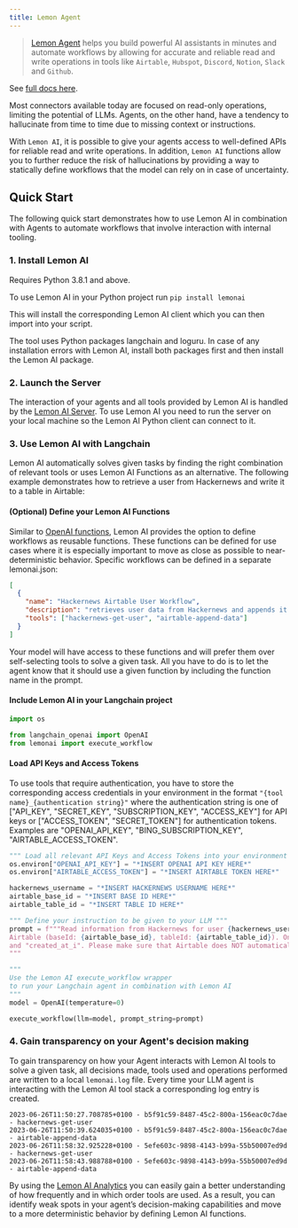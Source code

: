 ```yaml
---
title: Lemon Agent
---
```


>[Lemon Agent](https://github.com/felixbrock/lemon-agent) helps you build powerful AI assistants in minutes and automate workflows by allowing for accurate and reliable read and write operations in tools like `Airtable`, `Hubspot`, `Discord`, `Notion`, `Slack` and `Github`.

See [full docs here](https://github.com/felixbrock/lemonai-py-client).

Most connectors available today are focused on read-only operations, limiting the potential of LLMs. Agents, on the other hand, have a tendency to hallucinate from time to time due to missing context or instructions.

With `Lemon AI`, it is possible to give your agents access to well-defined APIs for reliable read and write operations. In addition, `Lemon AI` functions allow you to further reduce the risk of hallucinations by providing a way to statically define workflows that the model can rely on in case of uncertainty.

## Quick Start

The following quick start demonstrates how to use Lemon AI in combination with Agents to automate workflows that involve interaction with internal tooling.

### 1. Install Lemon AI

Requires Python 3.8.1 and above.

To use Lemon AI in your Python project run `pip install lemonai`

This will install the corresponding Lemon AI client which you can then import into your script.

The tool uses Python packages langchain and loguru. In case of any installation errors with Lemon AI, install both packages first and then install the Lemon AI package.

### 2. Launch the Server

The interaction of your agents and all tools provided by Lemon AI is handled by the [Lemon AI Server](https://github.com/felixbrock/lemonai-server). To use Lemon AI you need to run the server on your local machine so the Lemon AI Python client can connect to it.

### 3. Use Lemon AI with Langchain

Lemon AI automatically solves given tasks by finding the right combination of relevant tools or uses Lemon AI Functions as an alternative. The following example demonstrates how to retrieve a user from Hackernews and write it to a table in Airtable:

#### (Optional) Define your Lemon AI Functions

Similar to [OpenAI functions](https://openai.com/blog/function-calling-and-other-api-updates), Lemon AI provides the option to define workflows as reusable functions. These functions can be defined for use cases where it is especially important to move as close as possible to near-deterministic behavior. Specific workflows can be defined in a separate lemonai.json:

```json
[
  {
    "name": "Hackernews Airtable User Workflow",
    "description": "retrieves user data from Hackernews and appends it to a table in Airtable",
    "tools": ["hackernews-get-user", "airtable-append-data"]
  }
]
```

Your model will have access to these functions and will prefer them over self-selecting tools to solve a given task. All you have to do is to let the agent know that it should use a given function by including the function name in the prompt.

#### Include Lemon AI in your Langchain project

```python
import os

from langchain_openai import OpenAI
from lemonai import execute_workflow
```

#### Load API Keys and Access Tokens

To use tools that require authentication, you have to store the corresponding access credentials in your environment in the format `"{tool name}_{authentication string}"` where the authentication string is one of ["API_KEY", "SECRET_KEY", "SUBSCRIPTION_KEY", "ACCESS_KEY"] for API keys or ["ACCESS_TOKEN", "SECRET_TOKEN"] for authentication tokens. Examples are "OPENAI_API_KEY", "BING_SUBSCRIPTION_KEY", "AIRTABLE_ACCESS_TOKEN".

```python
""" Load all relevant API Keys and Access Tokens into your environment variables """
os.environ["OPENAI_API_KEY"] = "*INSERT OPENAI API KEY HERE*"
os.environ["AIRTABLE_ACCESS_TOKEN"] = "*INSERT AIRTABLE TOKEN HERE*"
```

```python
hackernews_username = "*INSERT HACKERNEWS USERNAME HERE*"
airtable_base_id = "*INSERT BASE ID HERE*"
airtable_table_id = "*INSERT TABLE ID HERE*"

""" Define your instruction to be given to your LLM """
prompt = f"""Read information from Hackernews for user {hackernews_username} and then write the results to
Airtable (baseId: {airtable_base_id}, tableId: {airtable_table_id}). Only write the fields "username", "karma"
and "created_at_i". Please make sure that Airtable does NOT automatically convert the field types.
"""

"""
Use the Lemon AI execute_workflow wrapper
to run your Langchain agent in combination with Lemon AI
"""
model = OpenAI(temperature=0)

execute_workflow(llm=model, prompt_string=prompt)
```

### 4. Gain transparency on your Agent's decision making

To gain transparency on how your Agent interacts with Lemon AI tools to solve a given task, all decisions made, tools used and operations performed are written to a local `lemonai.log` file. Every time your LLM agent is interacting with the Lemon AI tool stack a corresponding log entry is created.

```log
2023-06-26T11:50:27.708785+0100 - b5f91c59-8487-45c2-800a-156eac0c7dae - hackernews-get-user
2023-06-26T11:50:39.624035+0100 - b5f91c59-8487-45c2-800a-156eac0c7dae - airtable-append-data
2023-06-26T11:58:32.925228+0100 - 5efe603c-9898-4143-b99a-55b50007ed9d - hackernews-get-user
2023-06-26T11:58:43.988788+0100 - 5efe603c-9898-4143-b99a-55b50007ed9d - airtable-append-data
```

By using the [Lemon AI Analytics](https://github.com/felixbrock/lemon-agent/blob/main/apps/analytics/README.md) you can easily gain a better understanding of how frequently and in which order tools are used. As a result, you can identify weak spots in your agent’s decision-making capabilities and move to a more deterministic behavior by defining Lemon AI functions.

